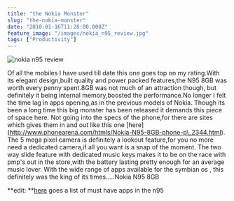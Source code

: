 ```yaml
---
title: "the Nokia Monster"
slug: "the-nokia-monster"
date: "2010-01-16T11:28:00.000Z"
feature_image: "/images/nokia_n95_review.jpg"
tags: ["Productivity"]
---
```


![nokia n95 review](/images/nokia_n95_review.jpg)

Of all the mobiles I have used till date this one goes top on my rating.With its elegant design,built quality and power packed features,the N95 8GB was worth every penny spent.8GB was not much of an attraction though, but definitely it being internal memory,boosted the performance.No longer I felt the time lag in apps opening,as in the previous models of Nokia. Though its been a long time this big monster has been released it demands this piece of space here. Not going into the specs of the phone,for there are sites which gives them in and out like this one \[here\](http://www.phonearena.com/htmls/Nokia-N95-8GB-phone-p\_2344.html). The 5 mega pixel camera is definitely a lookout feature,for you no more need a dedicated camera,if all you want is a snap of the moment. The two way slide feature with dedicated music keys makes it to be on the race with pmp's out in the store,with the battery lasting pretty enough for an average music lover. With the wide range of apps available for the symbian os , this definitely was the king of its times.....Nokia N95 8GB

\*\*edit: \*\*[here](http://n95-download.xhost.ro/?p=4) goes a list of must have apps in the n95